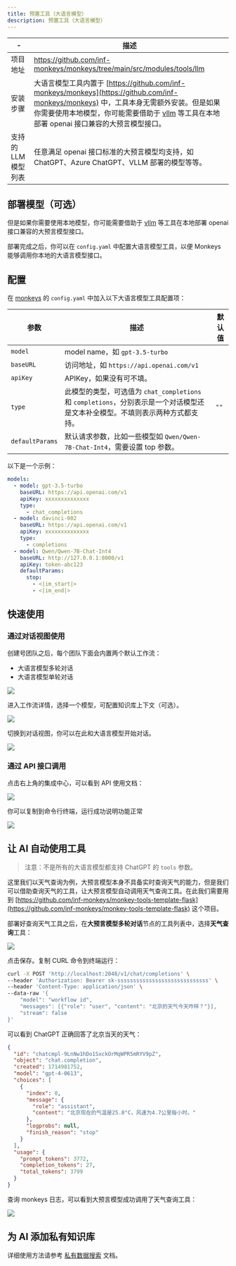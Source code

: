 ```yaml
---
title: 预置工具（大语言模型）
description: 预置工具（大语言模型）
---
```


| -        | 描述                                                                   |
| -------- | ---------------------------------------------------------------------- |
| 项目地址 | https://github.com/inf-monkeys/monkeys/tree/main/src/modules/tools/llm |
| 安装步骤 | 大语言模型工具内置于 [https://github.com/inf-monkeys/monkeys](https://github.com/inf-monkeys/monkeys) 中，工具本身无需额外安装。但是如果你需要使用本地模型，你可能需要借助于 [vllm](https://docs.vllm.ai/en/latest/serving/openai_compatible_server.html) 等工具在本地部署 openai 接口兼容的大预言模型接口。 |
| 支持的 LLM 模型列表 | 任意满足 openai 接口标准的大预言模型均支持，如 ChatGPT、Azure ChatGPT、VLLM 部署的模型等等。 |

## 部署模型（可选）

但是如果你需要使用本地模型，你可能需要借助于 [vllm](https://docs.vllm.ai/en/latest/serving/openai_compatible_server.html) 等工具在本地部署 openai 接口兼容的大预言模型接口。 

部署完成之后，你可以在 `config.yaml` 中配置大语言模型工具，以便 Monkeys 能够调用你本地的大语言模型接口。

## 配置

在 [monkeys](https://github.com/inf-monkeys/monkeys) 的 `config.yaml` 中加入以下大语言模型工具配置项：

| 参数            | 描述                                                                                                                           | 默认值 |
| --------------- | ------------------------------------------------------------------------------------------------------------------------------ | ------ |
| `model`         | model name，如 `gpt-3.5-turbo`                                                                                                 |        |
| `baseURL`       | 访问地址，如 `https://api.openai.com/v1`                                                                                       |        |
| `apiKey`        | APIKey，如果没有可不填。                                                                                                       |        |
| `type`          | 此模型的类型，可选值为 `chat_completions` 和 `completions`，分别表示是一个对话模型还是文本补全模型。不填则表示两种方式都支持。 | `""`   |
| `defaultParams` | 默认请求参数，比如一些模型如 `Qwen/Qwen-7B-Chat-Int4`，需要设置 top 参数。                                                     |        |


以下是一个示例：

```yaml
models:
  - model: gpt-3.5-turbo
    baseURL: https://api.openai.com/v1
    apiKey: xxxxxxxxxxxxxx
    type:
      - chat_completions
  - model: davinci-002
    baseURL: https://api.openai.com/v1
    apiKey: xxxxxxxxxxxxxx
    type:
      - completions
  - model: Qwen/Qwen-7B-Chat-Int4
    baseURL: http://127.0.0.1:8000/v1
    apiKey: token-abc123
    defaultParams:
      stop:
        - <|im_start|>
        - <|im_end|>
```

## 快速使用

### 通过对话视图使用

创建号团队之后，每个团队下面会内置两个默认工作流：

- 大语言模型多轮对话
- 大语言模型单轮对话

![](~/assets/installation/default-workflow.png)

进入工作流详情，选择一个模型，可配置知识库上下文（可选）。

![](~/assets/installation/config-model.png)


切换到对话视图，你可以在此和大语言模型开始对话。

![](~/assets/tools/llm/chat.png)


### 通过 API 接口调用

点击右上角的集成中心，可以看到 API 使用文档：

![](~/assets/installation/api-doc.png)

你可以复制到命令行终端，运行成功说明功能正常

![](~/assets/installation/run-in-terminal.png)

## 让 AI 自动使用工具

> 注意：不是所有的大语言模型都支持 ChatGPT 的 `tools` 参数。

这里我们以天气查询为例，大预言模型本身不具备实时查询天气的能力，但是我们可以借助查询天气的工具，让大预言模型自动调用天气查询工具。在此我们需要用到 [https://github.com/inf-monkeys/monkey-tools-template-flask](https://github.com/inf-monkeys/monkey-tools-template-flask) 这个项目。

部署好查询天气工具之后，在**大预言模型多轮对话**节点的工具列表中，选择**天气查询**工具：

![](~/assets/tools/llm/auto-call-tools.png)

点击保存。复制 CURL 命令到终端运行：

```sh
curl -X POST 'http://localhost:2048/v1/chat/completions' \
--header 'Authorization: Bearer sk-sssssssssssssssssssssssssssss' \
--header 'Content-Type: application/json' \
--data-raw '{
    "model": "workflow id",
    "messages": [{"role": "user", "content": "北京的天气今天咋样？"}],
    "stream": false
}'
```

可以看到 ChatGPT 正确回答了北京当天的天气：

```json
{
  "id": "chatcmpl-9LnNw1hDo1SxckOrMqWPR5mRYV9pZ",
  "object": "chat.completion",
  "created": 1714981752,
  "model": "gpt-4-0613",
  "choices": [
    {
      "index": 0,
      "message": {
        "role": "assistant",
        "content": "北京现在的气温是25.8°C，风速为4.7公里每小时。"
      },
      "logprobs": null,
      "finish_reason": "stop"
    }
  ],
  "usage": {
    "prompt_tokens": 3772,
    "completion_tokens": 27,
    "total_tokens": 3799
  }
}
```

查询 monkeys 日志，可以看到大预言模型成功调用了天气查询工具：

![](~/assets/tools/llm/call-tool.png)

## 为 AI 添加私有知识库

详细使用方法请参考 [私有数据搜索](/docs/zh-cn/tools/builtin-tools-private-data-search) 文档。
